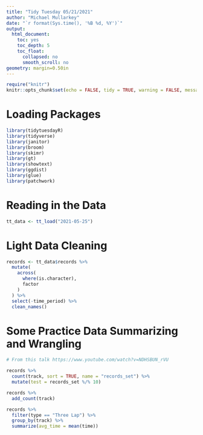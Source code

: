 ```yaml
---
title: "Tidy Tuesday 05/21/2021"
author: "Michael Mullarkey"
date: "`r format(Sys.time(), '%B %d, %Y')`"
output:
  html_document:
    toc: yes
    toc_depth: 5
    toc_float:
      collapsed: no
      smooth_scroll: no
geometry: margin=0.50in
---
```


```r
require("knitr")
knitr::opts_chunk$set(echo = FALSE, tidy = TRUE, warning = FALSE, message = FALSE, include = FALSE)
```

# Loading Packages

```r

library(tidytuesdayR)
library(tidyverse)
library(janitor)
library(broom)
library(skimr)
library(gt)
library(showtext)
library(ggdist)
library(glue)
library(patchwork)

```

# Reading in the Data

```r

tt_data <- tt_load("2021-05-25")

```

# Light Data Cleaning

```r

records <- tt_data$records %>% 
  mutate(
    across(
      where(is.character),
      factor
    )
  ) %>% 
  select(-time_period) %>% 
  clean_names()

```

# Some Practice Data Summarizing and Wrangling

```r

# From this talk https://www.youtube.com/watch?v=NDHSBUN_rVU

records %>% 
  count(track, sort = TRUE, name = "records_set") %>% 
  mutate(test = records_set %/% 10)

records %>% 
  add_count(track)

records %>% 
  filter(type == "Three Lap") %>% 
  group_by(track) %>% 
  summarize(avg_time = mean(time))

```